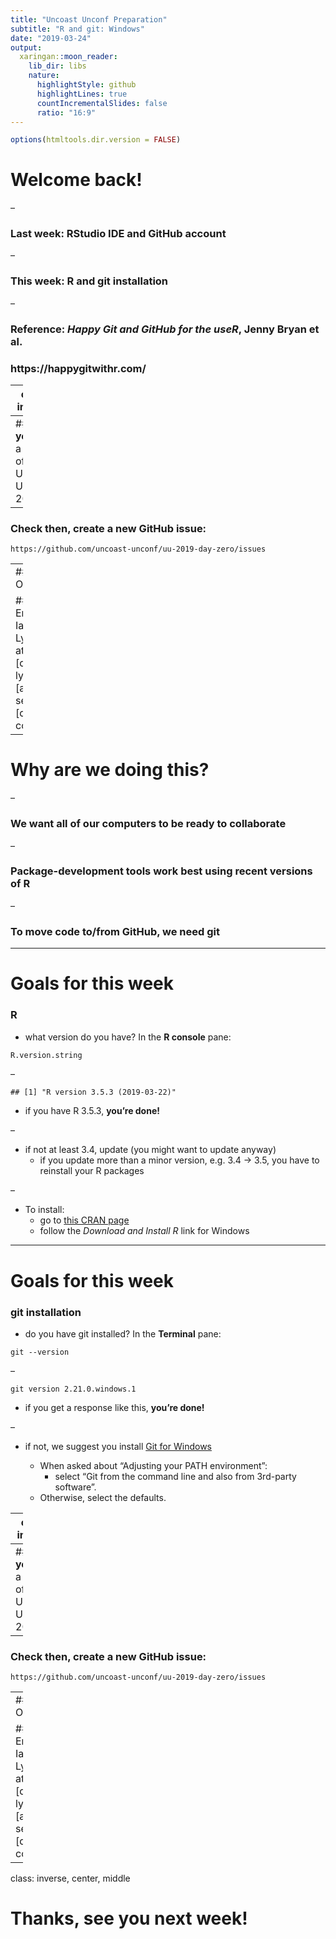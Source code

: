 ```yaml
---
title: "Uncoast Unconf Preparation"
subtitle: "R and git: Windows"
date: "2019-03-24"
output:
  xaringan::moon_reader:
    lib_dir: libs
    nature:
      highlightStyle: github
      highlightLines: true
      countIncrementalSlides: false
      ratio: "16:9"
---
```


```r
options(htmltools.dir.version = FALSE)
```

# Welcome back!

--

### Last week: RStudio IDE and GitHub account

--

### This week: R and git installation

--

### Reference: *Happy Git and GitHub for the useR*, Jenny Bryan et al.

### https://happygitwithr.com/

---
class: inverse

# Questions? Problems?

--
## If **you** are a part of Uncoast Unconf 2019:

--
### Check then, create a new GitHub issue:

`https://github.com/uncoast-unconf/uu-2019-day-zero/issues`

--
## OR

### Email Ian Lyttle at ian [dot] lyttle [at] se [dot] com

---

# Why are we doing this?

--

### We want all of our computers to be ready to collaborate

--

### Package-development tools work best using recent versions of R

--

### To move code to/from GitHub, we need git

---

# Goals for this week

### R

- what version do you have? In the **R console** pane:

```r
R.version.string
```

--

```
## [1] "R version 3.5.3 (2019-03-22)"
```

- if you have R 3.5.3, **you're done!** 

--

- if not at least 3.4, update (you might want to update anyway)
  - if you update more than a minor version, e.g. 3.4 -> 3.5, you have to reinstall your R packages

--
  
- To install:
  - go to [this CRAN page](https://cloud.r-project.org/)
  - follow the *Download and Install R* link for Windows

---

# Goals for this week

### git installation

- do you have git installed? In the **Terminal** pane:

```
git --version
```

--

```
git version 2.21.0.windows.1
```

- if you get a response like this, **you're done!**

--

- if not, we suggest you install [Git for Windows](https://git-for-windows.github.io/)

  - When asked about "Adjusting your PATH environment":
     - select "Git from the command line and also from 3rd-party software". 
  - Otherwise, select the defaults.
 
---
class: inverse

# Questions? Problems?

--
## If **you** are a part of Uncoast Unconf 2019:

--
### Check then, create a new GitHub issue:

`https://github.com/uncoast-unconf/uu-2019-day-zero/issues`

--
## OR

### Email Ian Lyttle at ian [dot] lyttle [at] se [dot] com

---
class: inverse, center, middle

# Thanks, see you next week!